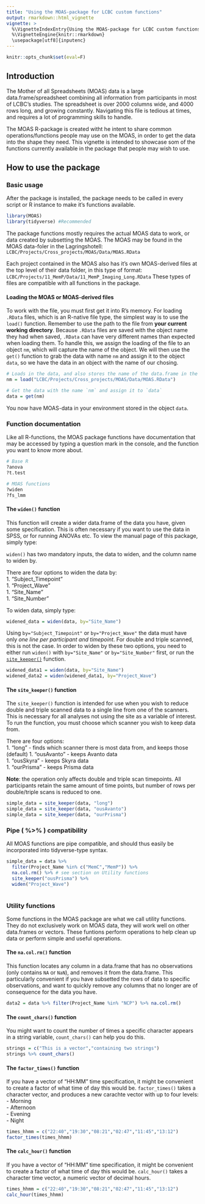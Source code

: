 ```yaml
---
title: "Using the MOAS-package for LCBC custom functions"
output: rmarkdown::html_vignette
vignette: >
  %\VignetteIndexEntry{Using the MOAS-package for LCBC custom functions}
  %\VignetteEngine{knitr::rmarkdown}
  \usepackage[utf8]{inputenc}
---
```


```r
knitr::opts_chunk$set(eval=F)
```

## Introduction
The Mother of all Spreadsheets (MOAS) data is a large data.frame/spreadsheet combining all information from participants in most of LCBC's studies. The spreadsheet is over 2000 columns wide, and 4000 rows long, and growing constantly. Navigating this file is tedious at times, and requires a lot of programming skills to handle.

The MOAS R-package is created witht he intent to share common operations/functions people may use on the MOAS, in order to get the data into the shape they need. This vignette is intended to showcase som of the functions currently available in the package that people may wish to use.

## How to use the package

### Basic usage
After the package is installed, the package needs to be called in every script or R instance to make it's functions available.

```r
library(MOAS)
library(tidyverse) #Recommended

```

The package functions mostly requires the actual MOAS data to work, or data created by subsetting the MOAS. 
The MOAS may be found in the MOAS data-foler in the Lagringshotell: `LCBC/Projects/Cross_projects/MOAS/Data/MOAS.RData`

Each project contained in the MOAS also has it's own MOAS-derived files at the top level of their data folder, in this type of format:
`LCBC/Projects/11_MemP/Data/11_MemP_Imaging_Long.RData`
These types of files are compatible with all functions in the package.

#### Loading the MOAS or MOAS-derived files
To work with the file, you must first get it into R's memory. 
For loading `.RData` files, which is an R-native file type, the simplest way is to use the `load()` function.
Remember to use the path to the file from **your current working directory**. 
Because `.RData` files are saved with the object name they had when saved, `.RData` can have very different names than expected when loading them. 
To handle this, we assign the loading of the file to an object `nm`, which will capture the name of the object.
We will then use the `get()` function to grab the data with name `nm` and assign it to the object `data`, so we have the data in an object with the name of our chosing.

```r
# Loads in the data, and also stores the name of the data.frame in the object `nm`
nm = load("LCBC/Projects/Cross_projects/MOAS/Data/MOAS.RData")

# Get the data with the name `nm` and assign it to `data`
data = get(nm)

```

You now have MOAS-data in your environment stored in the object `data`.

### Function documentation
Like all R-functions, the MOAS package functions have documentation that may be accessed by typing a question mark in the console, and the function you want to know more about.

```r
# Base R
?anova
?t.test

# MOAS functions
?widen
?fs_lmm
```

#### The `widen()` function {#widen} 
This function will create a wider data.frame of the data you have, given some specification. 
This is often necessary if you want to use the data in SPSS, or for running ANOVAs etc.
To view the manual page of this package, simply type:

`widen()` has two mandatory inputs, the data to widen, and the column name to widen by. 

There are four options to widen the data by:  
1. "Subject_Timepoint"  
1. "Project_Wave"  
1. "Site_Name"  
1. "Site_Number"  

To widen data, simply type:
```r
widened_data = widen(data, by="Site_Name")
```

Using `by="Subject_Timepoint"` or `by="Project_Wave"` the data must have only _one line per participant and timepoint_. For double and triple scanned, this is not the case. 
In order to widen by these two options, you need to either run `widen()` with `by="Site_Name"` or `by="Site_Number"` first, or run the [`site_keeper()`](#site_keeper) function.

```r
widened_data1 = widen(data, by="Site_Name")
widened_data2 = widen(widened_data1, by="Project_Wave")
```


#### The `site_keeper()` function {#site_keeper} 
The `site_keeper()` function is intended for use when you wish to reduce double and triple scanned data to a single line from one of the scanners. 
This is necessary for all analyses not using the site as a variable of interest. 
To run the function, you must choose which scanner you wish to keep data from.   

There are four options:  
1. "long" - finds which scanner there is most data from, and keeps those (default) 
1. "ousAvanto" - keeps Avanto data  
1. "ousSkyra" - keeps Skyra data  
1. "ourPrisma" - keeps Prisma data  

**Note**: the operation only affects double and triple scan timepoints.
All participants retain the same amount of time points, but number of rows per double/triple scans is reduced to one.

```r
simple_data = site_keeper(data, "long")
simple_data = site_keeper(data, "ousAvanto")
simple_data = site_keeper(data, "ourPrisma")
```

### Pipe ( %>% ) compatibility {#pipe}
All MOAS functions are pipe compatible, and should thus easily be incorporated into tidyverse-type syntax.

```r
simple_data = data %>% 
  filter(Project_Name %in% c("MemC","MemP")) %>% 
  na.col.rm() %>% # see section on Utility functions
  site_keeper("ousPrisma") %>% 
  widen("Project_Wave")
  
```

### Utility functions
Some functions in the MOAS package are what we call utility functions.
They do not exclusively work on MOAS data, they will work well on other data.frames or vectors.
These funtions perform operations to help clean up data or perform simple and useful operations.


#### The `na.col.rm()` function {#na.col.rm} 
This function locates any column in a data.frame that has no observations (only contains `NA` or `NaN`), and removes it from the data.frame.
This particularly convenient if you have subsetted the rows of data to specific observations, and want to quickly remove any columns that no longer are of consequence for the data you have. 

```r
data2 = data %>% filter(Project_Name %in% "NCP") %>% na.col.rm()
```

#### The `count_chars()` function {#count_chars} 
You might want to count the number of times a specific character appears in a string variable, `count_chars()` can help you do this.

```r
strings = c("This is a vector","containing two strings")
strings %>% count_chars()

```

#### The `factor_times()` function {#factor_times} 
If you have a vector of "HH:MM" time specification, it might be convenient to create a factor of what time of day this would be. 
`factor_times()` takes a character vector, and produces a new carachte vector with up to four levels:  
- Morning  
- Afternoon  
- Evening  
- Night  

```r
times_hhmm = c("22:40","19:30","08:21","02:47","11:45","13:12")
factor_times(times_hhmm)
```

#### The `calc_hour()` function {#calc_hour} 
If you have a vector of "HH:MM" time specification, it might be convenient to create a factor of what time of day this would be. 
`calc_hour()` takes a character time vector, a numeric vector of decimal hours.

```r
times_hhmm = c("22:40","19:30","08:21","02:47","11:45","13:12")
calc_hour(times_hhmm)
```


